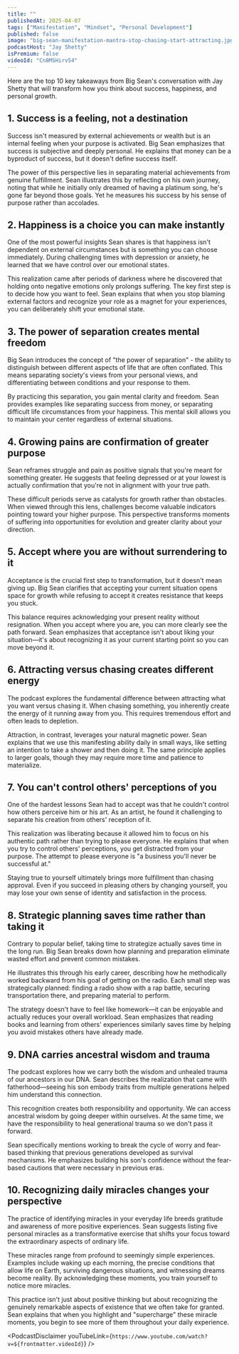 ```yaml
---
title: ""
publishedAt: 2025-04-07
tags: ["Manifestation", "Mindset", "Personal Development"]
published: false
image: "big-sean-manifestation-mantra-stop-chasing-start-attracting.jpg"
podcastHost: "Jay Shetty"
isPremium: false
videoId: "Cn8MSHirv54"
---
```



<PodcastSummaryPageLayout frontmatter={frontmatter}>

Here are the top 10 key takeaways from Big Sean's conversation with Jay Shetty that will transform how you think about success, happiness, and personal growth.

## 1. Success is a feeling, not a destination

Success isn't measured by external achievements or wealth but is an internal feeling when your purpose is activated. Big Sean emphasizes that success is subjective and deeply personal. He explains that money can be a byproduct of success, but it doesn't define success itself.

The power of this perspective lies in separating material achievements from genuine fulfillment. Sean illustrates this by reflecting on his own journey, noting that while he initially only dreamed of having a platinum song, he's gone far beyond those goals. Yet he measures his success by his sense of purpose rather than accolades.

## 2. Happiness is a choice you can make instantly

One of the most powerful insights Sean shares is that happiness isn't dependent on external circumstances but is something you can choose immediately. During challenging times with depression or anxiety, he learned that we have control over our emotional states.

This realization came after periods of darkness where he discovered that holding onto negative emotions only prolongs suffering. The key first step is to decide how you want to feel. Sean explains that when you stop blaming external factors and recognize your role as a magnet for your experiences, you can deliberately shift your emotional state.

## 3. The power of separation creates mental freedom

Big Sean introduces the concept of "the power of separation" - the ability to distinguish between different aspects of life that are often conflated. This means separating society's views from your personal views, and differentiating between conditions and your response to them.

By practicing this separation, you gain mental clarity and freedom. Sean provides examples like separating success from money, or separating difficult life circumstances from your happiness. This mental skill allows you to maintain your center regardless of external situations.

## 4. Growing pains are confirmation of greater purpose

Sean reframes struggle and pain as positive signals that you're meant for something greater. He suggests that feeling depressed or at your lowest is actually confirmation that you're not in alignment with your true path.

These difficult periods serve as catalysts for growth rather than obstacles. When viewed through this lens, challenges become valuable indicators pointing toward your higher purpose. This perspective transforms moments of suffering into opportunities for evolution and greater clarity about your direction.

## 5. Accept where you are without surrendering to it

Acceptance is the crucial first step to transformation, but it doesn't mean giving up. Big Sean clarifies that accepting your current situation opens space for growth while refusing to accept it creates resistance that keeps you stuck.

This balance requires acknowledging your present reality without resignation. When you accept where you are, you can more clearly see the path forward. Sean emphasizes that acceptance isn't about liking your situation—it's about recognizing it as your current starting point so you can move beyond it.

## 6. Attracting versus chasing creates different energy

The podcast explores the fundamental difference between attracting what you want versus chasing it. When chasing something, you inherently create the energy of it running away from you. This requires tremendous effort and often leads to depletion.

Attraction, in contrast, leverages your natural magnetic power. Sean explains that we use this manifesting ability daily in small ways, like setting an intention to take a shower and then doing it. The same principle applies to larger goals, though they may require more time and patience to materialize.

## 7. You can't control others' perceptions of you

One of the hardest lessons Sean had to accept was that he couldn't control how others perceive him or his art. As an artist, he found it challenging to separate his creation from others' reception of it.

This realization was liberating because it allowed him to focus on his authentic path rather than trying to please everyone. He explains that when you try to control others' perceptions, you get distracted from your purpose. The attempt to please everyone is "a business you'll never be successful at."

Staying true to yourself ultimately brings more fulfillment than chasing approval. Even if you succeed in pleasing others by changing yourself, you may lose your own sense of identity and satisfaction in the process.

## 8. Strategic planning saves time rather than taking it

Contrary to popular belief, taking time to strategize actually saves time in the long run. Big Sean breaks down how planning and preparation eliminate wasted effort and prevent common mistakes.

He illustrates this through his early career, describing how he methodically worked backward from his goal of getting on the radio. Each small step was strategically planned: finding a radio show with a rap battle, securing transportation there, and preparing material to perform.

The strategy doesn't have to feel like homework—it can be enjoyable and actually reduces your overall workload. Sean emphasizes that reading books and learning from others' experiences similarly saves time by helping you avoid mistakes others have already made.

## 9. DNA carries ancestral wisdom and trauma

The podcast explores how we carry both the wisdom and unhealed trauma of our ancestors in our DNA. Sean describes the realization that came with fatherhood—seeing his son embody traits from multiple generations helped him understand this connection.

This recognition creates both responsibility and opportunity. We can access ancestral wisdom by going deeper within ourselves. At the same time, we have the responsibility to heal generational trauma so we don't pass it forward.

Sean specifically mentions working to break the cycle of worry and fear-based thinking that previous generations developed as survival mechanisms. He emphasizes building his son's confidence without the fear-based cautions that were necessary in previous eras.

## 10. Recognizing daily miracles changes your perspective

The practice of identifying miracles in your everyday life breeds gratitude and awareness of more positive experiences. Sean suggests listing five personal miracles as a transformative exercise that shifts your focus toward the extraordinary aspects of ordinary life.

These miracles range from profound to seemingly simple experiences. Examples include waking up each morning, the precise conditions that allow life on Earth, surviving dangerous situations, and witnessing dreams become reality. By acknowledging these moments, you train yourself to notice more miracles.

This practice isn't just about positive thinking but about recognizing the genuinely remarkable aspects of existence that we often take for granted. Sean explains that when you highlight and "supercharge" these miracle moments, you begin to see more of them throughout your daily experience.

<PodcastDisclaimer
  youTubeLink={`https://www.youtube.com/watch?v=${frontmatter.videoId}`}
/>

</PodcastSummaryPageLayout>
